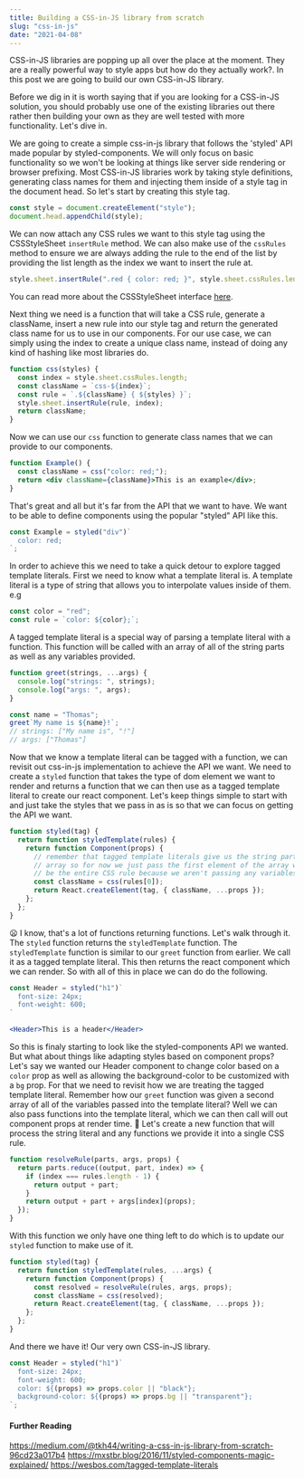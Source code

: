 ```yaml
---
title: Building a CSS-in-JS library from scratch
slug: "css-in-js"
date: "2021-04-08"
---
```


CSS-in-JS libraries are popping up all over the place at the moment. They are a
really powerful way to style apps but how do they actually work?. In this post
we are going to build our own CSS-in-JS library.

Before we dig in it is worth saying that if you are looking for a CSS-in-JS
solution, you should probably use one of the existing libraries out there rather
then building your own as they are well tested with more functionality. Let's
dive in.

We are going to create a simple css-in-js library that follows the 'styled' API
made popular by styled-components. We will only focus on basic functionality so
we won't be looking at things like server side rendering or browser prefixing.
Most CSS-in-JS libraries work by taking style definitions, generating class
names for them and injecting them inside of a style tag in the document head. So
let's start by creating this style tag.

```js
const style = document.createElement("style");
document.head.appendChild(style);
```

We can now attach any CSS rules we want to this style tag using the
CSSStyleSheet `insertRule` method. We can also make use of the `cssRules` method
to ensure we are always adding the rule to the end of the list by providing the
list length as the index we want to insert the rule at.

```js
style.sheet.insertRule(".red { color: red; }", style.sheet.cssRules.length);
```

You can read more about the CSSStyleSheet interface
[here](https://developer.mozilla.org/en-US/docs/Web/API/CSSStyleSheet).

Next thing we need is a function that will take a CSS rule, generate a
className, insert a new rule into our style tag and return the generated class
name for us to use in our components. For our use case, we can simply using the
index to create a unique class name, instead of doing any kind of hashing like
most libraries do.

```js
function css(styles) {
  const index = style.sheet.cssRules.length;
  const className = `css-${index}`;
  const rule = `.${className} { ${styles} }`;
  style.sheet.insertRule(rule, index);
  return className;
}
```

Now we can use our `css` function to generate class names that we can provide to
our components.

```jsx
function Example() {
  const className = css("color: red;");
  return <div className={className}>This is an example</div>;
}
```

That's great and all but it's far from the API that we want to have. We want to
be able to define components using the popular "styled" API like this.

```js
const Example = styled("div")`
  color: red;
`;
```

In order to achieve this we need to take a quick detour to explore tagged
template literals. First we need to know what a template literal is. A template
literal is a type of string that allows you to interpolate values inside of
them. e.g

```js
const color = "red";
const rule = `color: ${color};`;
```

A tagged template literal is a special way of parsing a template literal with a
function. This function will be called with an array of all of the string parts
as well as any variables provided.

```js
function greet(strings, ...args) {
  console.log("strings: ", strings);
  console.log("args: ", args);
}

const name = "Thomas";
greet`My name is ${name}!`;
// strings: ["My name is", "!"]
// args: ["Thomas"]
```

Now that we know a template literal can be tagged with a function, we can
revisit out css-in-js implementation to achieve the API we want. We need to
create a `styled` function that takes the type of dom element we want to render
and returns a function that we can then use as a tagged template literal to
create our react component. Let's keep things simple to start with and just take
the styles that we pass in as is so that we can focus on getting the API we
want.

```js
function styled(tag) {
  return function styledTemplate(rules) {
    return function Component(props) {
      // remember that tagged template literals give us the string parts as an
      // array so for now we just pass the first element of the array which will
      // be the entire CSS rule because we aren't passing any variables.
      const className = css(rules[0]);
      return React.createElement(tag, { className, ...props });
    };
  };
}
```

😦 I know, that's a lot of functions returning functions. Let's walk through it.
The `styled` function returns the `styledTemplate` function. The
`styledTemplate` function is similar to our `greet` function from earlier. We
call it as a tagged template literal. This then returns the react component
which we can render. So with all of this in place we can do do the following.

```jsx
const Header = styled("h1")`
  font-size: 24px;
  font-weight: 600;
`

<Header>This is a header</Header>
```

So this is finaly starting to look like the styled-components API we wanted. But
what about things like adapting styles based on component props? Let's say we
wanted our Header component to change color based on a `color` prop as well as
allowing the background-color to be customized with a `bg` prop. For that we
need to revisit how we are treating the tagged template literal. Remember how
our `greet` function was given a second array of all of the variables passed
into the template literal? Well we can also pass functions into the template
literal, which we can then call will out component props at render time. 🤯
Let's create a new function that will process the string literal and any
functions we provide it into a single CSS rule.

```jsx
function resolveRule(parts, args, props) {
  return parts.reduce((output, part, index) => {
    if (index === rules.length - 1) {
      return output + part;
    }
    return output + part + args[index](props);
  });
}
```

With this function we only have one thing left to do which is to update our
`styled` function to make use of it.

```js
function styled(tag) {
  return function styledTemplate(rules, ...args) {
    return function Component(props) {
      const resolved = resolveRule(rules, args, props);
      const className = css(resolved);
      return React.createElement(tag, { className, ...props });
    };
  };
}
```

And there we have it! Our very own CSS-in-JS library.

```jsx
const Header = styled("h1")`
  font-size: 24px;
  font-weight: 600;
  color: ${(props) => props.color || "black"};
  background-color: ${(props) => props.bg || "transparent"};
`;
```

#### Further Reading

https://medium.com/@tkh44/writing-a-css-in-js-library-from-scratch-96cd23a017b4
https://mxstbr.blog/2016/11/styled-components-magic-explained/
https://wesbos.com/tagged-template-literals
